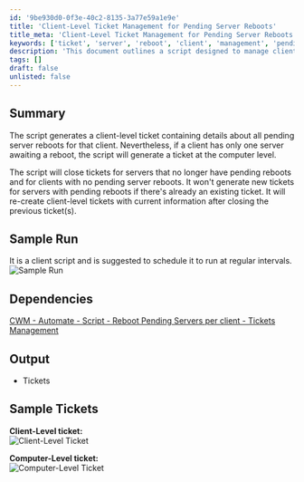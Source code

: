```yaml
---
id: '9be930d0-0f3e-40c2-8135-3a77e59a1e9e'
title: 'Client-Level Ticket Management for Pending Server Reboots'
title_meta: 'Client-Level Ticket Management for Pending Server Reboots'
keywords: ['ticket', 'server', 'reboot', 'client', 'management', 'pending', 'automation']
description: 'This document outlines a script designed to manage client-level tickets for pending server reboots. It generates tickets based on the number of servers awaiting reboot, closes tickets for servers that no longer need reboots, and ensures that new tickets are created with the most current information. The script is intended for regular scheduling to maintain up-to-date ticket management.'
tags: []
draft: false
unlisted: false
---
```

## Summary

The script generates a client-level ticket containing details about all pending server reboots for that client. Nevertheless, if a client has only one server awaiting a reboot, the script will generate a ticket at the computer level.  

The script will close tickets for servers that no longer have pending reboots and for clients with no pending server reboots. It won't generate new tickets for servers with pending reboots if there's already an existing ticket. It will re-create client-level tickets with current information after closing the previous ticket(s).

## Sample Run

It is a client script and is suggested to schedule it to run at regular intervals.  
![Sample Run](../../../static/img/Reboot-Pending-Servers-per-client---Ticket-Creation/image_1.png)

## Dependencies

[CWM - Automate - Script - Reboot Pending Servers per client - Tickets Management](https://proval.itglue.com/DOC-5078775-14262862)

## Output

- Tickets

## Sample Tickets

**Client-Level ticket:**  
![Client-Level Ticket](../../../static/img/Reboot-Pending-Servers-per-client---Ticket-Creation/image_2.png)  

**Computer-Level ticket:**  
![Computer-Level Ticket](../../../static/img/Reboot-Pending-Servers-per-client---Ticket-Creation/image_3.png)











